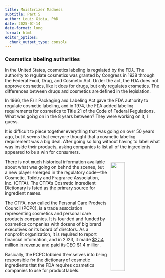 ```yaml
---
title: Moisturizer Madness
subtitle: Part 5
author: Louis Gioia, PhD
date: 2025-07-14
date-format: long
format: html
editor_options: 
  chunk_output_type: console
---
```


### Cosmetics labeling authorities
In the United States, cosmetics labeling is regulated by the FDA. The authority
to regulate cosmetics was granted by Congress in 1938 through the Federal Food, 
Drug, and Cosmetic Act. Under the act, the FDA does not approve cosmetics, like 
it does for drugs, but only regulates cosmetics. The differences between drugs 
and cosmetics are defined in the legislation.

In 1966, the Fair Packaging and Labeling Act gave the FDA authority to regulate 
cosmetic labeling, and in 1974, the FDA added labeling requirements for 
cosmetics to Title 21 of the Code of Federal Regulations. What was going on in 
the 8 years between? They were working on it, I guess.

It is difficult to piece together everything that was going on over 50 years ago,
but it seems that everyone thought that a cosmetic labeling requirement was a 
big deal. After going so long without having to label what was inside their 
products, asking companies to list all of the ingredients appeared to be a win 
for consumers. 

:::{.img-float}
![](./images/CTFA-FDA.png){width=30% fig-align="right" style="float: right; margin: 10px;"}
:::

There is not much historical information available about what was going on 
behind the scenes, but a new player emerged in the regulatory code---the 
Cosmetic, Toiletry and Fragrance Association, Inc. (CTFA). The CTFA's Cosmetic 
Ingredient Dictionary is listed as the 
[primary source](https://www.ecfr.gov/current/title-21/part-701/section-701.3#p-701.3(c)(2)) 
for ingredient names.

The CTFA, now called the Personal Care Products Council (PCPC), is a trade 
association representing cosmetics and personal care products companies. It is 
founded and funded by cosmetics companies with dozens of big brand executives on 
its board of directors. As a nonprofit organization, it is required to report 
financial information, and in 2023, it made 
[$22.4 million in revenue](https://projects.propublica.org/nonprofits/organizations/131390920) 
and paid its CEO $1.4 million.

Basically, the PCPC lobbied themselves into being responsible for the dictionary 
of cosmetic ingredients that the FDA requires cosmetics companies to use for 
product labels. 